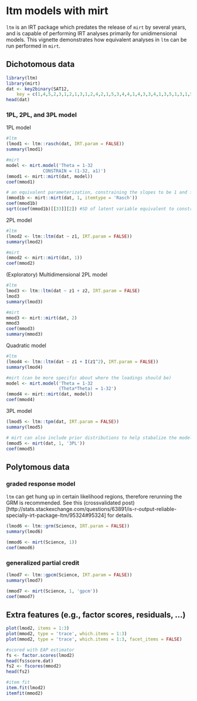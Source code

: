 ltm models with mirt
===================================

`ltm` is an IRT package which predates the release of `mirt` by several years, and is capable
of performing IRT analyses primarily for unidimensional models. This vignette demonstrates how 
equivalent analyses in `ltm` can be run performed in `mirt`. 

## Dichotomous data

```r
library(ltm)
library(mirt)
dat <- key2binary(SAT12,
    key = c(1,4,5,2,3,1,2,1,3,1,2,4,2,1,5,3,4,4,1,4,3,3,4,1,3,5,1,3,1,5,4,5))
head(dat)
```

### 1PL, 2PL, and 3PL model

1PL model

```r
#ltm
(lmod1 <- ltm::rasch(dat, IRT.param = FALSE))
summary(lmod1)

#mirt
model <- mirt.model('Theta = 1-32
              CONSTRAIN = (1-32, a1)')
(mmod1 <- mirt::mirt(dat, model))
coef(mmod1)

# an equivalent parameterization, constraining the slopes to be 1 and freeing the latent variance
(mmod1b <- mirt::mirt(dat, 1, itemtype = 'Rasch'))
coef(mmod1b)
sqrt(coef(mmod1b)[[33]][2]) #SD of latent variable equivalent to constrained slopes
```

2PL model

```r
#ltm
(lmod2 <- ltm::ltm(dat ~ z1, IRT.param = FALSE))
summary(lmod2)

#mirt
(mmod2 <- mirt::mirt(dat, 1))
coef(mmod2)
```

(Exploratory) Multidimensional 2PL model

```r
#ltm 
lmod3 <- ltm::ltm(dat ~ z1 + z2, IRT.param = FALSE)
lmod3
summary(lmod3)

#mirt
mmod3 <- mirt::mirt(dat, 2)
mmod3
coef(mmod3)
summary(mmod3)
```

Quadratic model

```r
#ltm
(lmod4 <- ltm::ltm(dat ~ z1 + I(z1^2), IRT.param = FALSE))
summary(lmod4)

#mirt (can be more specific about where the loadings should be)
model <- mirt.model('Theta = 1-32
                    (Theta*Theta) = 1-32')
(mmod4 <- mirt::mirt(dat, model))
coef(mmod4)
```

3PL model

```r
(lmod5 <- ltm::tpm(dat, IRT.param = FALSE))
summary(lmod5)

# mirt can also include prior distributions to help stabalize the model
(mmod5 <- mirt(dat, 1, '3PL'))
coef(mmod5)
```

## Polytomous data

### graded response model

`ltm` can get hung up in certain likelihood regions, therefore rerunning the GRM is recommended.
See this (crossvalidated post)[http://stats.stackexchange.com/questions/63891/is-r-output-reliable-specially-irt-package-ltm/95324#95324] for details.

```r
(lmod6 <- ltm::grm(Science, IRT.param = FALSE))
summary(lmod6)

(mmod6 <- mirt(Science, 1))
coef(mmod6)
```

### generalized partial credit

```r
(lmod7 <- ltm::gpcm(Science, IRT.param = FALSE))
summary(lmod7)

(mmod7 <- mirt(Science, 1, 'gpcm'))
coef(mmod7)
```

## Extra features (e.g., factor scores, residuals, ...)

```r
plot(lmod2, items = 1:3)
plot(mmod2, type = 'trace', which.items = 1:3)
plot(mmod2, type = 'trace', which.items = 1:3, facet_items = FALSE)

#scored with EAP estimator
fs <- factor.scores(lmod2)
head(fs$score.dat)
fs2 <- fscores(mmod2)
head(fs2)

#item fit
item.fit(lmod2)
itemfit(mmod2)
```
